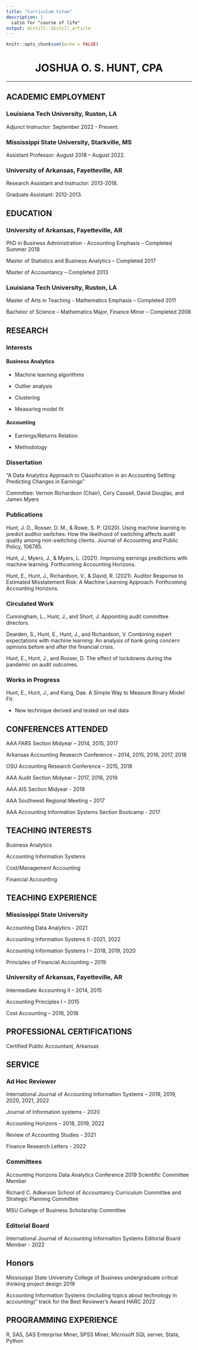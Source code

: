 ```yaml
---
title: "Curriculum Vitae"
description: |
  Latin for "course of life"
output: distill::distill_article
---
```


```r
knitr::opts_chunk$set(echo = FALSE)
```

<center>

# JOSHUA O. S. HUNT, CPA

</center>

------------------------------------------------------------------------

## ACADEMIC EMPLOYMENT

### Louisiana Tech University, Ruston, LA

Adjunct Instructor: September 2022 - Present.

### Mississippi State University, Starkville, MS

Assistant Professor: August 2018 -- August 2022.

### University of Arkansas, Fayetteville, AR

Research Assistant and Instructor: 2013-2018.

Graduate Assistant: 2012-2013.

## EDUCATION

### University of Arkansas, Fayetteville, AR

PhD in Business Administration - Accounting Emphasis -- Completed Summer 2018

Master of Statistics and Business Analytics -- Completed 2017

Master of Accountancy -- Completed 2013

### Louisiana Tech University, Ruston, LA

Master of Arts in Teaching - Mathematics Emphasis -- Completed 2011

Bachelor of Science -- Mathematics Major, Finance Minor -- Completed 2008

## RESEARCH

### Interests

#### Business Analytics

-   Machine learning algorithms

-   Outlier analysis

-   Clustering

-   Measuring model fit

#### Accounting

-   Earnings/Returns Relation

-   Methodology

### Dissertation

"A Data Analytics Approach to Classification in an Accounting Setting: Predicting Changes in Earnings"

Committee: Vernon Richardson (Chair), Cory Cassell, David Douglas, and James Myers

### Publications

Hunt, J. O., Rosser, D. M., & Rowe, S. P. (2020). Using machine learning to predict auditor switches: How the likelihood of switching affects audit quality among non-switching clients. Journal of Accounting and Public Policy, 106785.

Hunt, J., Myers, J., & Myers, L. (2021). Improving earnings predictions with machine learning. Forthcoming Accounting Horizons.

Hunt, E., Hunt, J., Richardson, V., & David, R. (2021). Auditor Response to Estimated Misstatement Risk: A Machine Learning Approach. Forthcoming Accounting Horizons.

### Circulated Work

Cunningham, L., Hunt, J., and Short, J. Appointing audit committee directors.

Dearden, S., Hunt, E., Hunt, J., and Richardson, V. Combining expert expectations with machine learning: An analysis of bank going concern opinions before and after the financial crisis.

Hunt, E., Hunt, J., and Rosser, D. The effect of lockdowns during the pandemic on audit outcomes.

### Works in Progress

Hunt, E., Hunt, J., and Kang, Dae. A Simple Way to Measure Binary Model Fit.

-   New technique derived and tested on real data

## CONFERENCES ATTENDED

AAA FARS Section Midyear -- 2014, 2015, 2017

Arkansas Accounting Research Conference -- 2014, 2015, 2016, 2017, 2018

OSU Accounting Research Conference -- 2015, 2018

AAA Audit Section Midyear -- 2017, 2018, 2019

AAA AIS Section Midyear - 2019

AAA Southwest Regional Meeting -- 2017

AAA Accounting Information Systems Section Bootcamp - 2017

## TEACHING INTERESTS

Business Analytics

Accounting Information Systems

Cost/Management Accounting

Financial Accounting

## TEACHING EXPERIENCE

### Mississippi State University

Accounting Data Analytics - 2021

Accounting Information Systems II -2021, 2022

Accounting Information Systems I -- 2018, 2019, 2020

Principles of Financial Accounting -- 2019

### University of Arkansas, Fayetteville, AR

Intermediate Accounting II -- 2014, 2015

Accounting Principles I -- 2015

Cost Accounting -- 2016, 2018

## PROFESSIONAL CERTIFICATIONS

Certified Public Accountant, Arkansas

## SERVICE

### Ad Hoc Reviewer

International Journal of Accounting Information Systems -- 2018, 2019, 2020, 2021, 2022

Journal of Information systems - 2020

Accounting Horizons -- 2018, 2019, 2022

Review of Accounting Studies - 2021

Finance Research Letters - 2022

### Committees

Accounting Horizons Data Analytics Conference 2019 Scientific Committee Member

Richard C. Adkerson School of Accountancy Curriculum Committee and Strategic Planning Committee

MSU College of Business Scholarship Committee

### Editorial Board

International Journal of Accounting Information Systems Editorial Board Member - 2022

## Honors

Mississippi State University College of Business undergraduate critical thinking project design 2019

Accounting Information Systems (including topics about technology in accounting)" track for the Best Reviewer's Award HARC 2022

## PROGRAMMING EXPERIENCE

R, SAS, SAS Enterprise Miner, SPSS Miner, Microsoft SQL server, Stata, Python
